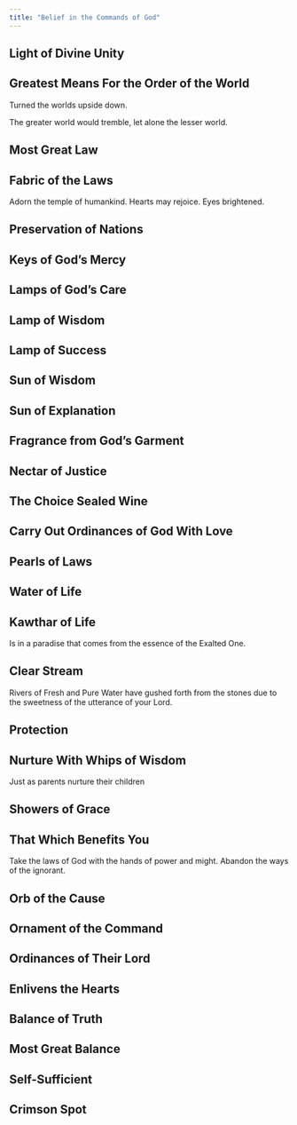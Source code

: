```yaml
---
title: "Belief in the Commands of God"
---
```


## Light of Divine Unity

## Greatest Means For the Order of the World

Turned the worlds upside down.

The greater world would tremble, let alone the lesser world.

## Most Great Law

## Fabric of the Laws

Adorn the temple of humankind. Hearts may rejoice. Eyes brightened.

## Preservation of Nations

## Keys of God's Mercy

## Lamps of God's Care

## Lamp of Wisdom

## Lamp of Success

## Sun of Wisdom

## Sun of Explanation

## Fragrance from God's Garment

## Nectar of Justice

## The Choice Sealed Wine

## Carry Out Ordinances of God With Love

## Pearls of Laws

## Water of Life

## Kawthar of Life

Is in a paradise that comes from the essence of the Exalted One.

## Clear Stream

Rivers of Fresh and Pure Water have gushed forth from the stones due to the sweetness of the utterance of your Lord.

## Protection

## Nurture With Whips of Wisdom

Just as parents nurture their children

## Showers of Grace

## That Which Benefits You

Take the laws of God with the hands of power and might. Abandon the ways of the ignorant.

## Orb of the Cause

## Ornament of the Command

## Ordinances of Their Lord

## Enlivens the Hearts

## Balance of Truth

## Most Great Balance

## Self-Sufficient

## Crimson Spot
